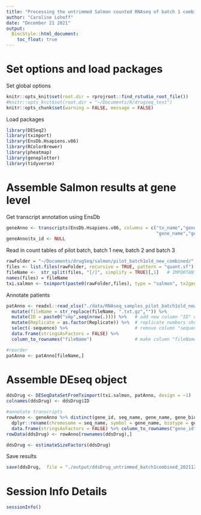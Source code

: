 ```yaml
---
title: "Processing the untrimmed Salmon counted RNAseq of batch 1 combined"
author: "Caroline Lohoff"
date: "December 21 2021"
output:
  BiocStyle::html_document:
    toc_float: true
---
```


# Set options and load packages

Set global options
```r
knitr::opts_knit$set(root.dir = rprojroot::find_rstudio_root_file())
#knitr::opts_knit$set(root.dir = "~/Documents/R/drugseq_test")
knitr::opts_chunk$set(warning = FALSE, message = FALSE)
```

Load packages
```r
library(DESeq2)
library(tximport)
library(EnsDb.Hsapiens.v86)
library(RColorBrewer)
library(pheatmap)
library(geneplotter)
library(tidyverse)
```

# Assemble Salmon results at gene level

Get transcript annotation using EnsDb
```r
geneAnno <- transcripts(EnsDb.Hsapiens.v86, columns = c("tx_name","gene_id", "seq_name",
                                                        "gene_name","gene_biotype"), return.type = "DataFrame") %>% as_tibble()
geneAnno$tx_id <- NULL
```

Read in count tables of pilot batch, batch 1 new, batch 2 and batch 3
```r
rawFolder = "~/Documents/drugSeq/salmon/pilot_batch1old_new_combined/"
files <- list.files(rawFolder, recursive = TRUE, pattern = "quant.sf")
fileName <-  str_split(files, "[/]", simplify = TRUE)[,1]   # IMPORTANT CHANGE [,2] -> [,1]
names(files) = fileName
txi.salmon <- tximport(paste0(rawFolder,files), type = "salmon", tx2gene = geneAnno, ignoreTxVersion = TRUE)
```

Annotate patients
```r
patAnno <- readxl::read_xlsx("./data/RNAseq_samples_pilot_batch1old_new_combined.xlsx") %>%
  mutate(fileName = str_replace(fileName, ".txt.gz","")) %>%
  mutate(ID = paste0("smp",seq(nrow(.)))) %>%   # add new column "ID" which contains "smp1" - "smpn"
  mutate(Replicate = as.factor(Replicate)) %>%  # replicate numbers should be factors
  select(-sequence) %>%                         # remove column "sequence"
  data.frame(stringsAsFactors = FALSE) %>%
  column_to_rownames("fileName")                # make column "fileName" to rownames column

#reorder 
patAnno <- patAnno[fileName,]
```


# Assemble DEseq object
```r
ddsDrug <- DESeqDataSetFromTximport(txi.salmon, patAnno, design = ~1)
colnames(ddsDrug) <- ddsDrug$ID

#annotate transcripts
rowAnno <- geneAnno %>% distinct(gene_id, seq_name, gene_name, gene_biotype) %>%
  dplyr::rename(chromosome = seq_name, symbol = gene_name, biotype = gene_biotype) %>%
  data.frame(stringsAsFactors = FALSE) %>% column_to_rownames("gene_id")
rowData(ddsDrug) <- rowAnno[rownames(ddsDrug),]

ddsDrug <- estimateSizeFactors(ddsDrug)
```

Save results
```r
save(ddsDrug,  file = "./output/ddsDrug_untrimmed_batch1combined_20211221.RData")
```

# Session Info Details
```r
sessionInfo()
```

